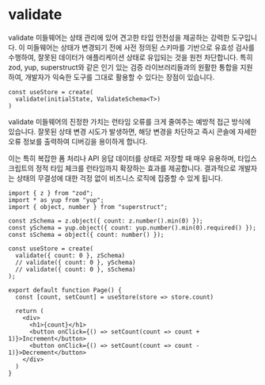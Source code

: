 # validate

validate 미들웨어는 상태 관리에 있어 견고한 타입 안전성을 제공하는 강력한 도구입니다. 이 미들웨어는 상태가 변경되기 전에 사전 정의된 스키마를 기반으로 유효성 검사를 수행하여, 잘못된 데이터가 애플리케이션 상태로 유입되는 것을 원천 차단합니다.
특히 zod, yup, superstruct와 같은 인기 있는 검증 라이브러리들과의 원활한 통합을 지원하여, 개발자가 익숙한 도구를 그대로 활용할 수 있다는 장점이 있습니다.

```tsx
const useStore = create(
  validate(initialState, ValidateSchema<T>)
)
```

validate 미들웨어의 진정한 가치는 런타임 오류를 크게 줄여주는 예방적 접근 방식에 있습니다. 잘못된 상태 변경 시도가 발생하면, 해당 변경을 차단하고 즉시 콘솔에 자세한 오류 정보를 출력하여 디버깅을 용이하게 합니다.

이는 특히 복잡한 폼 처리나 API 응답 데이터를 상태로 저장할 때 매우 유용하며, 타입스크립트의 정적 타입 체크를 런타임까지 확장하는 효과를 제공합니다. 결과적으로 개발자는 상태의 무결성에 대한 걱정 없이 비즈니스 로직에 집중할 수 있게 됩니다.

```tsx
import { z } from "zod";
import * as yup from "yup";
import { object, number } from "superstruct";

const zSchema = z.object({ count: z.number().min(0) });
const ySchema = yup.object({ count: yup.number().min(0).required() });
const sSchema = object({ count: number() });

const useStore = create(
  validate({ count: 0 }, zSchema)
  // validate({ count: 0 }, ySchema)
  // validate({ count: 0 }, sSchema)
);

export default function Page() {
  const [count, setCount] = useStore(store => store.count)
 
  return (
    <div>
      <h1>{count}</h1>
      <button onClick={() => setCount(count => count + 1)}>Increment</button>
      <button onClick={() => setCount(count => count - 1)}>Decrement</button>
    </div>
  )
}
```